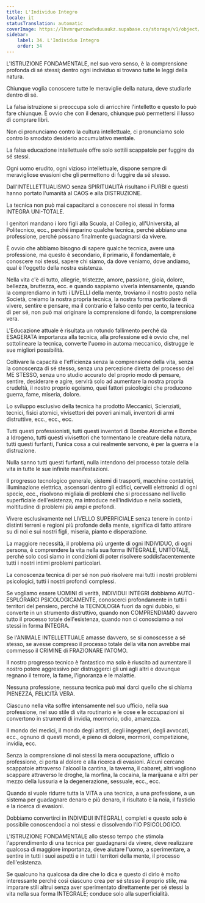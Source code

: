 ```yaml
---
title: L'Individuo Integro
locale: it
statusTranslation: automatic
coverImage: https://lhvmrqwrcowdvduuaukz.supabase.co/storage/v1/object/public/strapi-uploads/small_cover-educacion-fundamental.webp-2d51a7828a2b1309555be27f7e2a61a0.webp
sidebar:
    label: 34. L'Individuo Integro
    order: 34
---
```

L'ISTRUZIONE FONDAMENTALE, nel suo vero senso, è la comprensione profonda di sé stessi; dentro ogni individuo si trovano tutte le leggi della natura.

Chiunque voglia conoscere tutte le meraviglie della natura, deve studiarle dentro di sé.

La falsa istruzione si preoccupa solo di arricchire l'intelletto e questo lo può fare chiunque. È ovvio che con il denaro, chiunque può permettersi il lusso di comprare libri.

Non ci pronunciamo contro la cultura intellettuale, ci pronunciamo solo contro lo smodato desiderio accumulativo mentale.

La falsa educazione intellettuale offre solo sottili scappatoie per fuggire da sé stessi.

Ogni uomo erudito, ogni vizioso intellettuale, dispone sempre di meravigliose evasioni che gli permettono di fuggire da sé stesso.

Dall'INTELLETTUALISMO senza SPIRITUALITÀ risultano i FURBI e questi hanno portato l'umanità al CAOS e alla DISTRUZIONE.

La tecnica non può mai capacitarci a conoscere noi stessi in forma INTEGRA UNI-TOTALE.

I genitori mandano i loro figli alla Scuola, al Collegio, all'Università, al Politecnico, ecc., perché imparino qualche tecnica, perché abbiano una professione, perché possano finalmente guadagnarsi da vivere.

È ovvio che abbiamo bisogno di sapere qualche tecnica, avere una professione, ma questo è secondario, il primario, il fondamentale, è conoscere noi stessi, sapere chi siamo, da dove veniamo, dove andiamo, qual è l'oggetto della nostra esistenza.

Nella vita c'è di tutto, allegrie, tristezze, amore, passione, gioia, dolore, bellezza, bruttezza, ecc. e quando sappiamo viverla intensamente, quando la comprendiamo in tutti i LIVELLI della mente, troviamo il nostro posto nella Società, creiamo la nostra propria tecnica, la nostra forma particolare di vivere, sentire e pensare, ma il contrario è falso cento per cento, la tecnica di per sé, non può mai originare la comprensione di fondo, la comprensione vera.

L'Educazione attuale è risultata un rotundo fallimento perché dà ESAGERATA importanza alla tecnica, alla professione ed è ovvio che, nel sottolineare la tecnica, converte l'uomo in automa meccanico, distrugge le sue migliori possibilità.

Coltivare la capacità e l'efficienza senza la comprensione della vita, senza la conoscenza di sé stesso, senza una percezione diretta del processo del ME STESSO, senza uno studio accurato del proprio modo di pensare, sentire, desiderare e agire, servirà solo ad aumentare la nostra propria crudeltà, il nostro proprio egoismo, quei fattori psicologici che producono guerra, fame, miseria, dolore.

Lo sviluppo esclusivo della tecnica ha prodotto Meccanici, Scienziati, tecnici, fisici atomici, vivisettori dei poveri animali, inventori di armi distruttive, ecc., ecc., ecc.

Tutti questi professionisti, tutti questi inventori di Bombe Atomiche e Bombe a Idrogeno, tutti questi vivisettori che tormentano le creature della natura, tutti questi furfanti, l'unica cosa a cui realmente servono, è per la guerra e la distruzione.

Nulla sanno tutti questi furfanti, nulla intendono del processo totale della vita in tutte le sue infinite manifestazioni.

Il progresso tecnologico generale, sistemi di trasporti, macchine contatrici, illuminazione elettrica, ascensori dentro gli edifici, cervelli elettronici di ogni specie, ecc., risolvono migliaia di problemi che si processano nel livello superficiale dell'esistenza, ma introduce nell'individuo e nella società, moltitudine di problemi più ampi e profondi.

Vivere esclusivamente nel LIVELLO SUPERFICIALE senza tenere in conto i distinti terreni e regioni più profonde della mente, significa di fatto attirare su di noi e sui nostri figli, miseria, pianto e disperazione.

La maggiore necessità, il problema più urgente di ogni INDIVIDUO, di ogni persona, è comprendere la vita nella sua forma INTEGRALE, UNITOTALE, perché solo così siamo in condizioni di poter risolvere soddisfacentemente tutti i nostri intimi problemi particolari.

La conoscenza tecnica di per sé non può risolvere mai tutti i nostri problemi psicologici, tutti i nostri profondi complessi.

Se vogliamo essere UOMINI di verità, INDIVIDUI INTEGRI dobbiamo AUTO-ESPLORARCI PSICOLOGICAMENTE, conoscerci profondamente in tutti i territori del pensiero, perché la TECNOLOGIA fuori da ogni dubbio, si converte in un strumento distruttivo, quando non COMPRENDIAMO davvero tutto il processo totale dell'esistenza, quando non ci conosciamo a noi stessi in forma INTEGRA.

Se l'ANIMALE INTELLETTUALE amasse davvero, se si conoscesse a sé stesso, se avesse compreso il processo totale della vita non avrebbe mai commesso il CRIMINE di FRAZIONARE l'ATOMO.

Il nostro progresso tecnico è fantastico ma solo è riuscito ad aumentare il nostro potere aggressivo per distruggerci gli uni agli altri e dovunque regnano il terrore, la fame, l'ignoranza e le malattie.

Nessuna professione, nessuna tecnica può mai darci quello che si chiama PIENEZZA, FELICITÀ VERA.

Ciascuno nella vita soffre intensamente nel suo ufficio, nella sua professione, nel suo stile di vita routinario e le cose e le occupazioni si convertono in strumenti di invidia, mormorio, odio, amarezza.

Il mondo dei medici, il mondo degli artisti, degli ingegneri, degli avvocati, ecc., ognuno di questi mondi, è pieno di dolore, mormorii, competizione, invidia, ecc.

Senza la comprensione di noi stessi la mera occupazione, ufficio o professione, ci porta al dolore e alla ricerca di evasioni. Alcuni cercano scappatoie attraverso l'alcool la cantina, la taverna, il cabaret, altri vogliono scappare attraverso le droghe, la morfina, la cocaina, la marijuana e altri per mezzo della lussuria e la degenerazione, sessuale, ecc., ecc.

Quando si vuole ridurre tutta la VITA a una tecnica, a una professione, a un sistema per guadagnare denaro e più denaro, il risultato è la noia, il fastidio e la ricerca di evasioni.

Dobbiamo convertirci in INDIVIDUI INTEGRALI, completi e questo solo è possibile conoscendoci a noi stessi e dissolvendo l'IO PSICOLOGICO.

L'ISTRUZIONE FONDAMENTALE allo stesso tempo che stimola l'apprendimento di una tecnica per guadagnarsi da vivere, deve realizzare qualcosa di maggiore importanza, deve aiutare l'uomo, a sperimentare, a sentire in tutti i suoi aspetti e in tutti i territori della mente, il processo dell'esistenza.

Se qualcuno ha qualcosa da dire che lo dica e questo di dirlo è molto interessante perché così ciascuno crea per sé stesso il proprio stile, ma imparare stili altrui senza aver sperimentato direttamente per sé stessi la vita nella sua forma INTEGRALE; conduce solo alla superficialità.

